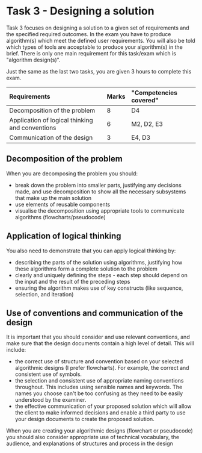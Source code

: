 # Task 3 - Designing a solution

Task 3 focuses on designing a solution to a given set of requirements and the specified required outcomes. In the exam you have to produce algorithm(s) which meet the defined user requirements. You will also be told which types of tools are acceptable to produce your algorithm(s) in the brief. There is only one main requirement for this task/exam which is "algorithm design(s)".

Just the same as the last two tasks, you are given 3 hours to complete this exam.

| Requirements | Marks | "Competencies covered" |
| :----------- | :---- | :--------------------- |
| Decomposition of the problem | 8 | D4 |
| Application of logical thinking and conventions | 6 | M2, D2, E3 |
| Communication of the design | 3 | E4, D3 |

## Decomposition of the problem
When you are decomposing the problem you should:
- break down the problem into smaller parts, justifying any decisions made, and use decomposition to show all the necessary subsystems that make up the main solution
- use elements of reusable components
- visualise the decomposition using appropriate tools to communicate algorithms (flowcharts/pseudocode)

## Application of logical thinking
You also need to demonstrate that you can apply logical thinking by:
- describing the parts of the solution using algorithms, justifying how these algorithms form a complete solution to the problem
- clearly and uniquely defining the steps - each step should depend on the input and the result of the preceding steps
- ensuring the algorithm makes use of key constructs (like sequence, selection, and iteration)

## Use of conventions and communication of the design
It is important that you should consider and use relevant conventions, and make sure that the design documents contain a high level of detail. This will include:
- the correct use of structure and convention based on your selected algorithmic designs (I prefer flowcharts). For example, the correct and consistent use of symbols.
- the selection and consistent use of appropriate naming conventions throughout. This includes using sensible names and keywords. The names you choose can't be too confusing as they need to be easily understood by the examiner.
- the effective communication of your proposed solution which will allow the client to make informed decisions and enable a third party to use your design documents to create the proposed solution.

When you are creating your algorithmic designs (flowchart or pseudocode) you should also consider appropriate use of technical vocabulary, the audience, and explanations of structures and process in the design
